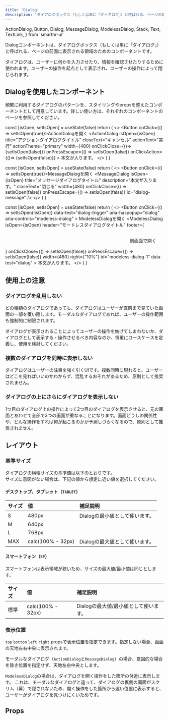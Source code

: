 ```yaml
---
title: 'Dialog'
description: 'ダイアログボックス（もしくは単に「ダイアログ」）と呼ばれる、ページの前面に表示される領域のためのコンポーネントです。'
---
```


  ActionDialog,
  Button,
  Dialog,
  MessageDialog,
  ModelessDialog,
  Stack,
  Text,
  TextLink,
} from 'smarthr-ui'

Dialogコンポーネントは、ダイアログボックス（もしくは単に「ダイアログ」）と呼ばれる、ページの前面に表示される領域のためのコンポーネントです。

ダイアログは、ユーザーに何かを入力させたり、情報を確認させたりするために使われます。ユーザーの操作を起点として表示され、ユーザーの操作によって閉じられます。

<ComponentStory name="Dialog" />

## Dialogを使用したコンポーネント

頻繁に利用するダイアログのパターンを、スタイリングやpropsを整えたコンポーネントとして用意しています。詳しい使い方は、それぞれのコンポーネントのページを参照してください。

  const [isOpen, setIsOpen] = useState(false)
  return (
    <>
      <Button onClick={() => setIsOpen(true)}>ActionDialogを開く</Button>
      <ActionDialog
        isOpen={isOpen}
        title="アクションダイアログタイトル"
        closeText="キャンセル"
        actionText="実行"
        actionTheme="primary"
        width={480}
        onClickClose={()=> {setIsOpen(false)}}
        onPressEscape={() => setIsOpen(false)}
        onClickAction={()=> {setIsOpen(false)}}
      >
        <Text>本文が入ります。</Text>
      </ActionDialog>
    </>
  )
}

  const [isOpen, setIsOpen] = useState(false)
  return (
    <>
      <Button onClick={() => setIsOpen(true)}>MessageDialogを開く</Button>
      <MessageDialog
        isOpen={isOpen}
        title="メッセージダイアログタイトル"
        description="本文が入ります。"
        closeText="閉じる"
        width={480}
        onClickClose={() => setIsOpen(false)}
        onPressEscape={() => setIsOpen(false)}
        id="dialog-message"
      />
    </>
  )
}

  const [isOpen, setIsOpen] = useState(false)
  return (
    <>
      <Button
        onClick={() => setIsOpen(!isOpen)}
        data-test="dialog-trigger"
        aria-haspopup="dialog"
        aria-controls="modeless-dialog"
      >
        ModelessDialogを開く
      </Button>
      <ModelessDialog
        isOpen={isOpen}
        header="モードレスダイアログタイトル"
        footer={
          <div align="right" style="padding:16px 24px">
            <TextLink href="#" target="_blank">別画面で開く</TextLink>
          </div>
          }
        onClickClose={() => setIsOpen(false)}
        onPressEscape={() => setIsOpen(false)}
        width={480}
        right={"10%"}
        id="modeless-dialog-1"
        data-test="dialog"
      >
        <ModelessContent>
          <Text>本文が入ります。</Text>
        </ModelessContent>
      </ModelessDialog>
    </>
  )
}

<ComponentPreview>
  <Stack gap="XS" align="flex-start">
    <DynamicActionDialog />
    <DynamicMessageDialog />
    <DynamicModelessDialog />
  </Stack>
</ComponentPreview>

<PageIndex path="/products/components/dialog/" excludes={[]} heading="h3" />

## 使用上の注意

### ダイアログを乱用しない

どの種類のダイアログであっても、ダイアログはユーザーが直前まで見ていた画面の一部を覆い隠します。モーダルなダイアログであれば、ユーザーの操作範囲も強制的に制限されます。

ダイアログが表示されることによってユーザーの操作を妨げてしまわないか、ダイアログとして表示する・操作させるべき内容なのか、慎重にユースケースを定義し、使用を検討してください。

### 複数のダイアログを同時に表示しない

ダイアログはユーザーの注目を強く引くUIです。複数同時に現れると、ユーザーはどこを見ればいいのかわからず、混乱するおそれがあるため、原則として推奨されません。

### ダイアログの上にさらにダイアログを表示しない

1つ目のダイアログ上の操作によって2つ目のダイアログを表示させると、元の画面とあわせて全部で3つの画面が重なることになります。画面どうしの関係性や、どんな操作をすれば何が起こるのかが予測しづらくなるので、原則として推奨されません。

## レイアウト
### 基準サイズ

ダイアログの横幅サイズの基準値は以下のとおりです。  
サイズに意図がない場合は、下記の値から想定に近い値を選択してください。

#### デスクトップ、タブレット（`TABLET`）

| サイズ | 値 | 補足説明 |
| :--- | :--- | :--- |
| S | 480px | Dialogの最小値として使います。 |
| M | 640px |  |
| L | 768px |  |
| MAX | calc(100% - 32px) | Dialogの最大値として使います。 |

#### スマートフォン（`SP`）

スマートフォンは表示領域が狭いため、サイズの最大値/最小値は同じとします。

| サイズ | 値 | 補足説明 |
| :--- | :--- | :--- |
| 標準 | calc(100% - 32px) | Dialogの最大値/最小値として使います。 |


### 表示位置

`top` `bottom` `left` `right` propsで表示位置を指定できます。指定しない場合、画面の天地左右中央に表示されます。

モーダルなダイアログ（`ActionDialog`と`MessageDialog`）の場合、意図的な場合を除き位置を指定せず、天地左右中央とします。

`ModelessDialog`の場合は、ダイアログを開く操作をした箇所の付近に表示します。
これは、モーダルなダイアログと違って、ダイアログの裏側の画面がスクリム（幕）で隠されないため、開く操作をした箇所から遠い位置に表示すると、ユーザーがダイアログを見つけにくいためです。

## Props

<ComponentPropsTable name="Dialog" />
